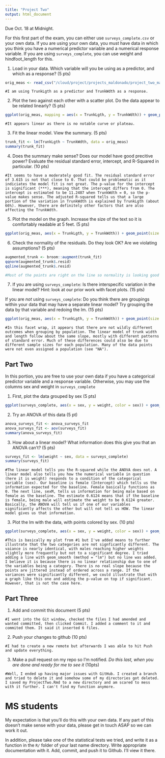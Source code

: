 ```yaml
---
title: "Project Two"
output: html_document
---
```


Due Oct. 18 at Midnight. 

For this first part of the exam, you can either use `surveys_complete.csv` or your own data. If you are using your own data, you must have data in which you think you have a numerical predictor variable and a numerical response variable. If you are using `surveys_complete`, you can use weight and hindfoot_length for this.

1) Load in your data. Which variable will you be using as a predictor, and which as a response? (5 pts)

```r
orig_meas <- read_csv("/cloud/project/projects_maldonado/project_two_maldonado/origdata_meas.csv")

```

```
#I am using TrunkLgth as a predictor and TrunkWdth as a response. 
```

2) Plot the two against each other with a scatter plot. Do the data appear to be related linearly? (5 pts)


```r
ggplot(orig_meas, mapping = aes(x = TrunkLgth, y = TrunkWdth)) + geom_point()
```

```
#It appears linear as there is no notable curve or plateau. 
```


3) Fit the linear model. View the summary. (5 pts)


```r
trunk_fit <- lm(TrunkLgth ~ TrunkWdth, data = orig_meas)
summary(trunk_fit)
```

4) Does the summary make sense? Does our model have good precitive power? Evaluate the residual standard error, intercept, and R-Squared in particular.  (10 pts)


```
#It seems to have a moderately good fit. The residual standard error of 3.615 is not that close to 0. That could be problematic as it indiciates the model fit is not great. The p-value for the intercept is significant (***), meaning that the intercept differs from 0. The intercept is estimated to be 11.2487 when TrunkWdth = 0, so the p-value makes sense. The adjusted R-squared tells us that a large portion of the variation in TrunkWdth is explained by TrunkLgth (about 66%). However, there are definitely other factors that are also affecting the TrunkWdth. 
```


5) Plot the model on the graph. Increase the size of the text so it is comfortably readable at 5 feet. (5 pts)

```r
ggplot(orig_meas, aes(x = TrunkLgth, y = TrunkWdth)) + geom_point(size = 0.5) + geom_smooth(method = "lm", color = "navy", size = 0.5, fill = "deeppink4") + labs(x = "Trunk Width (mm)", y = "Trunk Length (mm)", title = "Linear regression to predict trunk width")+ annotate("text", x = 40, y = 15, label = "R^2 == 0.659", color = "firebrick", size = 7) + theme_bw() + theme(text=element_text(size = 20))

```


6) Check the normality of the residuals. Do they look OK? Are we violating assumptions? (5 pts)

```r

augmented_trunk <- broom::augment(trunk_fit)
qqnorm(augmented_trunk$.resid)
qqline(augmented_trunk$.resid)

```


```r

#Most of the points are right on the line so normality is looking good for the residuals. Since our relationship of numerical variables was linear and our residuals are normally distributed, we are not violating any assumptions. 
```

7) If you are using `surveys_complete`: Is there interspecific variation in the linear model? Hint: look at our prior work with facet plots. (15 pts) 

If you are *not* using  `surveys_complete`: Do you think there are groupings within your data that may have a separate linear model? Try grouping the data by that variable and redoing the lm. (15 pts)

```r
ggplot(orig_meas, aes(x = TrunkLgth, y = TrunkWdth)) + geom_point(size = 0.5) + geom_smooth(method = "lm", color = "navy", size = 0.5, fill = "deeppink4") + theme_bw() + facet_wrap(facets = vars(population))
```
```
#In this facet wrap, it appears that there are not wildly different outcomes when grouping by population. The linear model of trunk width and length follow about the same slope, mostly with different patterns of standard error. Much of these differences could also be due to different sample sizes for each population. Many of the data points were not even assigned a population (see "NA"). 
```

## Part Two

In this portion, you are free to use your own data if you have a categorical predictor variable and a response variable. Otherwise, you may use the columns sex and weight in `surveys_complete`

1) First, plot the data grouped by sex (5 pts)

```r


ggplot(surveys_complete, aes(x = sex, y = weight, color = sex)) + geom_jitter()

```

2) Try an ANOVA of this data (5 pt)

```r

anova_surveys_fit <- anova_surveys_fit
anova_surveys_fit <- aov(surveys_fit)
summary(anova_surveys_fit)

```

3) How about a linear model? What information does this give you that an ANOVA can't? (5 pts)


```r


surveys_fit <- lm(weight ~ sex, data = surveys_complete)
summary(surveys_fit)

```

```
#The linear model tells you the R-squared while the ANOVA does not. A linear model also tells you how the numerical variable in question (here it is weight) responds to a condition of the categorical variable (sex). Our baseline is female (Intercept) which tells us the information expected for the baseline. Female basically functions as 0. The next line, sexM, tells us information for being male based on female as the baseline. The estimate 0.6124 means that if the baseline is female, being male will estimate the weight to be 0.6124 greater. Basically, the ANOVA will tell us if one of our variables significantly affects the other but will not tell us HOW. The linear model gives us that information. 
```

3) Plot the lm with the data, with points colored by sex. (10 pts)


```r

ggplot(surveys_complete, aes(x = sex, y = weight, color = sex)) + geom_jitter() + labs(x = "Sex", y = "Weight (g)") + stat_summary(fun.data = "mean_se", color = "black")
```
```
#This is basically my plot from #1 but I've added means to further illustrate that the two categories are not signficantly different. The vaiance is nearly identical, with males reaching higher weights slightly more frequently but not to a significant degree. I tried adding a line with geom_smooth (method = "lm") but no line was added. I believe it is because there is no linear relationship due to one of the variables being a category. There is no real slope because the points are jittered instead of ordered across a range. If the variances were significantly different, we could illustrate that with a graph like this one and adding the p-value on top if significant. However, that is not the case here.  
```


## Part Three


1) Add and commit this document (5 pts)

```
#I went into the Git window, checked the files I had amended and wanted committed, then clicked Commit. I added a comment to it and commited them. It said it inserted 6 files. 
```

2) Push your changes to github (10 pts)

```
#I had to create a new remote but afterwards I was able to hit Push and update everything. 
```

3) Make a pull request on my repo so I'm notified. *Do this last, when you are done and ready for me to see it* (10pts)

```
#Well, I ended up having major issues with GitHub. I created a branch and tried to delete it and somehow some of my directories got deleted. I saved my ProjectTwo.Rmd to a new directory and am scared to mess with it further. I can't find my function anymore. 
```

# MS students

My expectation is that you'll do this with your own data. If any part of this doesn't make sense with your data, please get in touch ASAP so we can work it out.

In addition, please take one of the statistical tests we tried, and write it as a function in the `R/` folder of your last name directory. Write appropriate documentation with it. Add, commit, and push it to Github. I'll view it there.
